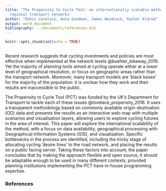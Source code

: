 ```yaml
---
title: 'The Propensity to Cycle Tool: an internationally scalable method for designing
  regional transport networks'
author: "Robin Lovelace, Anna Goodman, James Woodcock, Rachel Aldred"
output: word_document
bibliography: ../documents/references.bib
---
```


```r
knitr::opts_chunk$set(echo = TRUE)
```

## 

Recent research suggests that cycling investments and policies are most effective when implemented at the network levels @buehler_bikeway_2016. Yet the majority of planning tools aimed at cycling operate either at a lower level of geographical resolution, or focus on geographic areas rather than the transport network. Moreover, many transport models are 'black boxes' for the majority of the population: it is unclear how they work and their results are inaccessible to the public.

The Propensity to Cycle Tool (PCT) was funded by the UK's Department for Transport to tackle each of these issues @lovelace_propensity_2016. It uses a transparent methodology based on commonly available origin-destination (OD) data and presents the results as an interactive web-map with multiple scenarios and visualisation layers, allowing users to explore cycling futures in the area of interest. This paper will explore the international scalability of the method, with a focus on data availability, geographical processing with Geographical Information Systems (GIS), and visualisation. Specific bottlenecks in the process are identified, including the tricky stage of allocating cycling 'desire lines' to the road network, and placing the results on a public facing server. Taking these factors into account, the paper concludes that by making the approach flexible and open source, it should be adaptable enough to be used in many different contexts, provided planning institutions implementing the PCT have in-house programming expertise.

### References